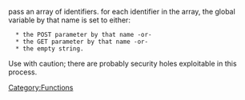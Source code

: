 pass an array of identifiers.  for each identifier in the array, the global variable by that name is set to either: 
   * the POST parameter by that name -or-
   * the GET parameter by that name -or-
   * the empty string.

Use with caution; there are probably security holes exploitable in this process.

{{Tag Footer}}

[[Category:Functions]]